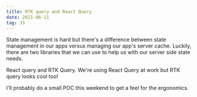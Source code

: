 ```yaml
---
title: RTK query and React Query
date: 2021-06-11
tag: JS
---
```



State management is hard but there's a difference between state management in our apps
versus managing our app's server cache. Luckily, there are two libraries that we can use
to help us with our server side state needs.

React query and RTK Query. We're using React Query at work but RTK query looks cool too!

I'll probably do a small POC this weekend to get a feel for the ergonomics.
